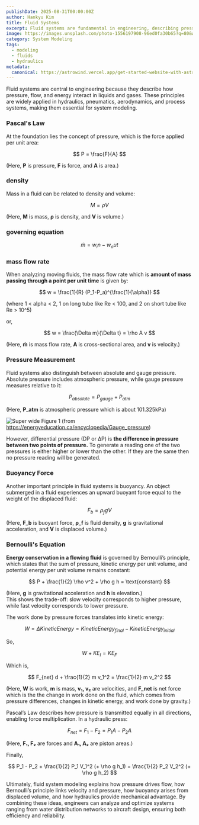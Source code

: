 ```yaml
---
publishDate: 2025-08-31T00:00:00Z
author: Hankyu Kim
title: Fluid Systems
excerpt: Fluid systems are fundamental in engineering, describing pressure, flow rate, buoyancy, and energy conservation principles applied in hydraulics, pneumatics, and aerodynamics.
image: https://images.unsplash.com/photo-1556197908-96ed0fa30b65?q=80&w=1740&auto=format&fit=crop&ixlib=rb-4.1.0&ixid=M3wxMjA3fDB8MHxwaG90by1wYWdlfHx8fGVufDB8fHx8fA%3D%3D
category: System Modeling
tags:
  - modeling
  - fluids
  - hydraulics
metadata:
  canonical: https://astrowind.vercel.app/get-started-website-with-astro-tailwind-css
---
```


Fluid systems are central to engineering because they describe how pressure, flow, and energy interact in liquids and gases. These principles are widely applied in hydraulics, pneumatics, aerodynamics, and process systems, making them essential for system modeling.

### Pascal's Law
At the foundation lies the concept of pressure, which is the force applied per unit area:

$$
P = \frac{F}{A}
$$

(Here, **P** is pressure, **F** is force, and **A** is area.)

### density
Mass in a fluid can be related to density and volume:

$$
M = \rho V
$$

(Here, **M** is mass, **ρ** is density, and **V** is volume.)

### governing equation

$$
\dot{m} = w_in - w_out
$$

### mass flow rate
When analyzing moving fluids, the mass flow rate which is **amount of mass passing through a point per unit time** is given by:

$$
w = \frac{1}{R} (P_1-P_a)^{\frac{1}{\alpha}}
$$

(where 1 < alpha < 2, 1 on long tube like Re < 100, and 2 on short tube like Re > 10^5)

or,

$$
w = \frac{\Delta m}{\Delta t} = \rho A v
$$

(Here, **ṁ** is mass flow rate, **A** is cross-sectional area, and **v** is velocity.)

### Pressure Measurement
Fluid systems also distinguish between absolute and gauge pressure. Absolute pressure includes atmospheric pressure, while gauge pressure measures relative to it:

$$
P_{absolute} = P_{gauge} + P_{atm}
$$

(Here, **P_atm** is atmospheric pressure which is about 101.325kPa)

![Super wide](https://www.budenberg.co.uk/_assets/img/blog/absolute-vs-gauge-pressure.png)
Figure 1 (from https://energyeducation.ca/encyclopedia/Gauge_pressure)

However, differential pressure (DP or ∆P) is **the difference in pressure between two points of pressure.** To generate a reading one of the two pressures is either higher or lower than the other. If they are the same then no pressure reading will be generated.

### Buoyancy Force
Another important principle in fluid systems is buoyancy. An object submerged in a fluid experiences an upward buoyant force equal to the weight of the displaced fluid:

$$
F_b = \rho_f g V
$$

(Here, **F_b** is buoyant force, **ρ_f** is fluid density, **g** is gravitational acceleration, and **V** is displaced volume.)

### Bernoulli's Equation
**Energy conservation in a flowing fluid** is governed by Bernoulli’s principle, which states that the sum of pressure, kinetic energy per unit volume, and potential energy per unit volume remains constant:

$$
P + \frac{1}{2} \rho v^2 + \rho g h = \text{constant}
$$

(Here, **g** is gravitational acceleration and **h** is elevation.)  
This shows the trade-off: slow velocity corresponds to higher pressure, while fast velocity corresponds to lower pressure.

The work done by pressure forces translates into kinetic energy:

$$
W = \Delta Kinetic Energy = Kinetic Energy_{final} - Kinetic Energy_{initial}
$$

So,

$$
W + K E_I = K E_F
$$

Which is,

$$
F_{net} d + \frac{1}{2} m v_1^2 = \frac{1}{2} m v_2^2
$$

(Here, **W** is work, **m** is mass, **v₁, v₂** are velocities, and **F_net** is net force which is the the change in work done on the fluid, which comes from pressure differences, changes in kinetic energy, and work done by gravity.)

Pascal’s Law describes how pressure is transmitted equally in all directions, enabling force multiplication. In a hydraulic press:

$$
F_{net} = F_1 - F_2 = P_1 A - P_2 A
$$

(Here, **F₁, F₂** are forces and **A₁, A₂** are piston areas.)

Finally,

$$
P_1 - P_2 + \frac{1}{2} P_1 V_1^2 (+ \rho g h_1) = \frac{1}{2} P_2 V_2^2 (+ \rho g h_2)
$$

Ultimately, fluid system modeling explains how pressure drives flow, how Bernoulli’s principle links velocity and pressure, how buoyancy arises from displaced volume, and how hydraulics provide mechanical advantage. By combining these ideas, engineers can analyze and optimize systems ranging from water distribution networks to aircraft design, ensuring both efficiency and reliability.
